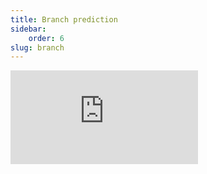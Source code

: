 ```yaml
---
title: Branch prediction
sidebar:
    order: 6
slug: branch
---
```


<div style={{ textAlign: 'center' }}>
    <iframe 
        style={{
            display: 'block',
            margin: 'auto',
            width: '100%',
            height: '50vh',
        }}
        src="https://www.youtube.com/embed/nczJ58WvtYo" 
        frameborder="0" 
        allowFullScreen>
    </iframe>
</div>
